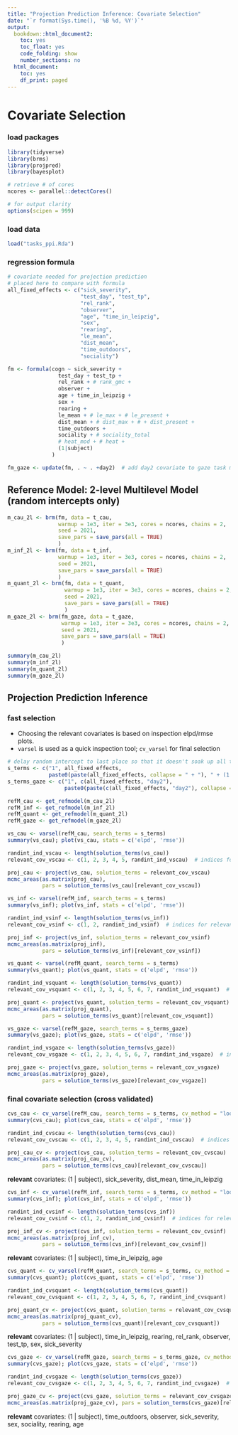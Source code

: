 ```yaml
---
title: "Projection Prediction Inference: Covariate Selection"
date: "`r format(Sys.time(), '%B %d, %Y')`"
output:
  bookdown::html_document2:
    toc: yes
    toc_float: yes
    code_folding: show
    number_sections: no
  html_document:
    toc: yes
    df_print: paged
---
```


# Covariate Selection

### load packages
```r
library(tidyverse)
library(brms)
library(projpred)
library(bayesplot)

# retrieve # of cores
ncores <- parallel::detectCores()

# for output clarity
options(scipen = 999)
```

### load data
```r
load("tasks_ppi.Rda")
```

### regression formula
```r
# covariate needed for projection prediction
# placed here to compare with formula
all_fixed_effects <- c("sick_severity",       
                       "test_day", "test_tp", 
                       "rel_rank",
                       "observer", 
                       "age", "time_in_leipzig", 
                       "sex", 
                       "rearing", 
                       "le_mean", 
                       "dist_mean",
                       "time_outdoors", 
                       "sociality")

fm <- formula(cogn ~ sick_severity +                    
                test_day + test_tp +                
                rel_rank + # rank_gmc +
                observer + 
                age + time_in_leipzig +
                sex + 
                rearing +
                le_mean + # le_max + # le_present +         
                dist_mean + # dist_max + # + dist_present +
                time_outdoors +
                sociality + # sociality_total
                # heat_mod + # heat +
                (1|subject)                         
              ) 

fm_gaze <- update(fm, . ~ . +day2)  # add day2 covariate to gaze task model
```

## Reference Model: 2-level Multilevel Model (random intercepts only)

```r
m_cau_2l <- brm(fm, data = t_cau, 
                warmup = 1e3, iter = 3e3, cores = ncores, chains = 2, 
                seed = 2021,
                save_pars = save_pars(all = TRUE)
                )
m_inf_2l <- brm(fm, data = t_inf, 
                warmup = 1e3, iter = 3e3, cores = ncores, chains = 2, 
                seed = 2021,
                save_pars = save_pars(all = TRUE)
                )
m_quant_2l <- brm(fm, data = t_quant, 
                  warmup = 1e3, iter = 3e3, cores = ncores, chains = 2, 
                  seed = 2021,
                  save_pars = save_pars(all = TRUE)
                  )
m_gaze_2l <- brm(fm_gaze, data = t_gaze, 
                 warmup = 1e3, iter = 3e3, cores = ncores, chains = 2, 
                 seed = 2021,
                 save_pars = save_pars(all = TRUE)
                 )
```

```r
summary(m_cau_2l)
summary(m_inf_2l)
summary(m_quant_2l)
summary(m_gaze_2l)
```

## Projection Prediction Inference

### fast selection

- Choosing the relevant covariates is based on inspection elpd/rmse plots.
- `varsel` is used as a quick inspection tool; `cv_varsel` for final selection

```r
# delay random intercept to last place so that it doesn't soak up all the variance
s_terms <- c("1", all_fixed_effects, 
             paste0(paste(all_fixed_effects, collapse = " + "), " + (1 | subject)")) 
s_terms_gaze <- c("1", c(all_fixed_effects, "day2"), 
                  paste0(paste(c(all_fixed_effects, "day2"), collapse = " + "), " + (1 | subject)"))
```

```r
refM_cau <- get_refmodel(m_cau_2l)
refM_inf <- get_refmodel(m_inf_2l)
refM_quant <- get_refmodel(m_quant_2l)
refM_gaze <- get_refmodel(m_gaze_2l)
```

```r
vs_cau <- varsel(refM_cau, search_terms = s_terms)
summary(vs_cau); plot(vs_cau, stats = c('elpd', 'rmse'))

randint_ind_vscau <- length(solution_terms(vs_cau))
relevant_cov_vscau <- c(1, 2, 3, 4, 5, randint_ind_vscau)  # indices for relevant covariates

proj_cau <- project(vs_cau, solution_terms = relevant_cov_vscau)
mcmc_areas(as.matrix(proj_cau), 
           pars = solution_terms(vs_cau)[relevant_cov_vscau])
```

```r
vs_inf <- varsel(refM_inf, search_terms = s_terms)
summary(vs_inf); plot(vs_inf, stats = c('elpd', 'rmse'))

randint_ind_vsinf <- length(solution_terms(vs_inf))
relevant_cov_vsinf <- c(1, 2, randint_ind_vsinf)  # indices for relevant covariates

proj_inf <- project(vs_inf, solution_terms = relevant_cov_vsinf)
mcmc_areas(as.matrix(proj_inf), 
           pars = solution_terms(vs_inf)[relevant_cov_vsinf])
```

```r
vs_quant <- varsel(refM_quant, search_terms = s_terms)
summary(vs_quant); plot(vs_quant, stats = c('elpd', 'rmse'))

randint_ind_vsquant <- length(solution_terms(vs_quant))
relevant_cov_vsquant <- c(1, 2, 3, 4, 5, 6, 7, randint_ind_vsquant)  # indices for relevant covariates

proj_quant <- project(vs_quant, solution_terms = relevant_cov_vsquant)
mcmc_areas(as.matrix(proj_quant), 
           pars = solution_terms(vs_quant)[relevant_cov_vsquant])
```

```r
vs_gaze <- varsel(refM_gaze, search_terms = s_terms_gaze)
summary(vs_gaze); plot(vs_gaze, stats = c('elpd', 'rmse'))

randint_ind_vsgaze <- length(solution_terms(vs_gaze))
relevant_cov_vsgaze <- c(1, 2, 3, 4, 5, 6, 7, randint_ind_vsgaze)  # indices for relevant covariates

proj_gaze <- project(vs_gaze, solution_terms = relevant_cov_vsgaze)
mcmc_areas(as.matrix(proj_gaze), 
           pars = solution_terms(vs_gaze)[relevant_cov_vsgaze])
```

### final covariate selection (cross validated)

```r
cvs_cau <- cv_varsel(refM_cau, search_terms = s_terms, cv_method = "loo", method = "forward")
summary(cvs_cau); plot(cvs_cau, stats = c('elpd', 'rmse'))

randint_ind_cvscau <- length(solution_terms(cvs_cau))
relevant_cov_cvscau <- c(1, 2, 3, 4, 5, randint_ind_cvscau)  # indices for relevant covariates

proj_cau_cv <- project(cvs_cau, solution_terms = relevant_cov_cvscau)
mcmc_areas(as.matrix(proj_cau_cv), 
           pars = solution_terms(cvs_cau)[relevant_cov_cvscau])
```
**relevant** covariates: (1 | subject), sick_severity, dist_mean, time_in_leipzig

```r
cvs_inf <- cv_varsel(refM_inf, search_terms = s_terms, cv_method = "loo", method = "forward")
summary(cvs_inf); plot(cvs_inf, stats = c('elpd', 'rmse'))

randint_ind_cvsinf <- length(solution_terms(cvs_inf))
relevant_cov_cvsinf <- c(1, 2, randint_ind_cvsinf)  # indices for relevant covariates

proj_inf_cv <- project(cvs_inf, solution_terms = relevant_cov_cvsinf)
mcmc_areas(as.matrix(proj_inf_cv), 
           pars = solution_terms(cvs_inf)[relevant_cov_cvsinf])
```
**relevant** covariates: (1 | subject), time_in_leipzig, age

```r
cvs_quant <- cv_varsel(refM_quant, search_terms = s_terms, cv_method = "loo", method = "forward")
summary(cvs_quant); plot(cvs_quant, stats = c('elpd', 'rmse'))

randint_ind_cvsquant <- length(solution_terms(cvs_quant))
relevant_cov_cvsquant <- c(1, 2, 3, 4, 5, 6, 7, randint_ind_cvsquant)  # indices for relevant covariates

proj_quant_cv <- project(cvs_quant, solution_terms = relevant_cov_cvsquant)
mcmc_areas(as.matrix(proj_quant_cv), 
           pars = solution_terms(cvs_quant)[relevant_cov_cvsquant])
```
**relevant** covariates: (1 | subject), time_in_leipzig, rearing, rel_rank, observer, test_tp, sex, sick_severity

```r
cvs_gaze <- cv_varsel(refM_gaze, search_terms = s_terms_gaze, cv_method = "loo", method = "forward")
summary(cvs_gaze); plot(cvs_gaze, stats = c('elpd', 'rmse'))

randint_ind_cvsgaze <- length(solution_terms(cvs_gaze))
relevant_cov_cvsgaze <- c(1, 2, 3, 4, 5, 6, 7, randint_ind_cvsgaze)  # indices for relevant covariates

proj_gaze_cv <- project(cvs_gaze, solution_terms = relevant_cov_cvsgaze)
mcmc_areas(as.matrix(proj_gaze_cv), pars = solution_terms(cvs_gaze)[relevant_cov_cvsgaze])
```
**relevant** covariates: (1 | subject), time_outdoors, observer, sick_severity, sex, sociality, rearing, age








